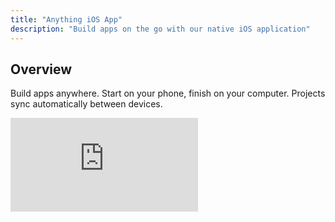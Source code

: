 ```yaml
---
title: "Anything iOS App"
description: "Build apps on the go with our native iOS application"
---
```


## Overview

Build apps anywhere. Start on your phone, finish on your computer. Projects sync automatically between devices.

<div style={{position: 'relative', paddingBottom: '56.25%', height: 0}}>
  <iframe
    src="https://www.loom.com/embed/5925759b09d3454e8537efd3cf8cce5d?sid=3f2878df-1cc7-4fb1-afaa-9cdc37612a48"
    frameBorder="0"
    webkitAllowFullScreen
    mozAllowFullScreen
    allowFullScreen
    style={{position: 'absolute', top: 0, left: 0, width: '100%', height: '100%'}}
  />
</div>

<Note>
  The Anything iOS app is a development tool that runs on your device. This is separate from the mobile applications you build using our platform.
</Note>

## Core Features

### Voice Development
Talk to Anything and it builds your app. Access all [AI modes](/Modes) (Thinking, Fast, Discussion, Max) directly from your device. No typing required on tiny keyboards.

### Native Preview
Preview Anything mobile apps directly on your iPhone. Phone-to-phone testing eliminates the need for QR codes or Expo Go. Test performance and functionality on real iOS devices.

### Payments Integration
Add subscriptions, Apple Pay, and in-app payments instantly. Powered by RevenueCat integration.

### Native SDKs
Deep support for native device features:
- HealthKit integration
- Bluetooth access
- Camera access
- Push notifications
- Location services
- Audio recording

### Cross-Platform Sync
Projects sync between your phone and web. Start on mobile, finish on desktop.

![iOS App Interface](/images/iosapp1.png)

### Mobile Navigation
Persistent navigation button keeps you connected to your build process. Pull down from the top to exit projects and click the white nav icon to return to the builder menu seamlessly.

## Getting Started

### Installation
1. Download from App Store
2. Sign in with your Anything account
3. Projects sync automatically

### First Project
1. Open Anything iOS
2. Start talking to create your app
3. Test natively on your device

---

## Related Articles

- [Builder Overview](/builder/overview) - Platform fundamentals
- [Mobile Development](/builder/mobile) - Build mobile applications
- [Project Controls](/builder/controls) - Project management
- [Team Collaboration](/builder/controls#teams) - Team features

